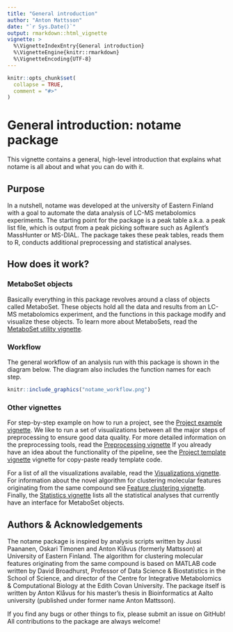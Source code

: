 ---
title: "General introduction"
author: "Anton Mattsson"
date: "`r Sys.Date()`"
output: rmarkdown::html_vignette
vignette: >
  %\VignetteIndexEntry{General introduction}
  %\VignetteEngine{knitr::rmarkdown}
  %\VignetteEncoding{UTF-8}
---

```{r setup, include = FALSE}
knitr::opts_chunk$set(
  collapse = TRUE,
  comment = "#>"
)
```

# General introduction: notame package

This vignette contains a general, high-level introduction that explains what notame is all about and what you can do with it.

## Purpose

In a nutshell, notame was developed at the university of Eastern Finland with a goal to automate the data analysis of LC-MS metabolomics experiments. The starting point for the package is a peak table a.k.a. a peak list file, which is output from a peak picking software such as Agilent's MassHunter or MS-DIAL. The package takes these peak tables, reads them to R, conducts additional preprocessing and statistical analyses.

## How does it work?

### MetaboSet objects

Basically everything in this package revolves around a class of objects called MetaboSet. These objects hold all the data and results from an LC-MS metabolomics experiment, and the functions in this package modify and visualize these objects. To learn more about MetaboSets, read the [MetaboSet utility vignette](MetaboSet.html).  

### Workflow

The general workflow of an analysis run with this package is shown in the diagram below. The diagram also includes the function names for each step.

```{r, out.heigth = "900px", echo=FALSE}
knitr::include_graphics("notame_workflow.png")
```

### Other vignettes

For step-by-step example on how to run a project, see the [Project example vignette](project_example.html). We like to run a set of visualizations between all the major steps of preprocessing to ensure good data quality. For more detailed information on the preprocessing tools, read the [Preprocessing vignette]("preprocessing.html") If you already have an idea about the functionality of the pipeline, see the [Project template vignette](project_template.html) vignette for copy-paste ready template code.

For a list of all the visualizations available, read the [Visualizations vignette](visualizations.html). For information about the novel algorithm for clustering molecular features originating from the same compound see [Feature clustering vignette](feature_clustering.html). Finally, the [Statistics vignette](statistics.html) lists all the statistical analyses that currently have an interface for MetaboSet objects.


## Authors & Acknowledgements

The notame package is inspired by analysis scripts written by Jussi Paananen, Oskari Timonen and Anton Klåvus (formerly Mattsson) at University of Eastern Finland. The algorithm for clustering molecular features originating from the same compound is based on MATLAB code written by David Broadhurst, Professor of Data Science & Biostatistics in the School of Science, and director of the Centre for Integrative Metabolomics & Computational Biology at the Edith Covan University. The package itself is written by Anton Klåvus for his master's thesis in Bioinformatics at Aalto university (published under former name Anton Mattsson). 

If you find any bugs or other things to fix, please submit an issue on GitHub! All contributions to the package are always welcome!


